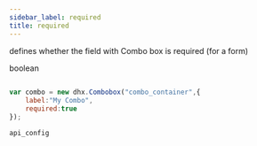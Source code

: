 ```yaml
---
sidebar_label: required
title: required
---
```



          


<Short>
 
defines whether the field with Combo box is required (for a form)





</Short>



<Type>
 boolean


</Type>


~~~js
 
var combo = new dhx.Combobox("combo_container",{
    label:"My Combo",
    required:true
});


~~~
	api_config

<Descr>
 





</Descr>


